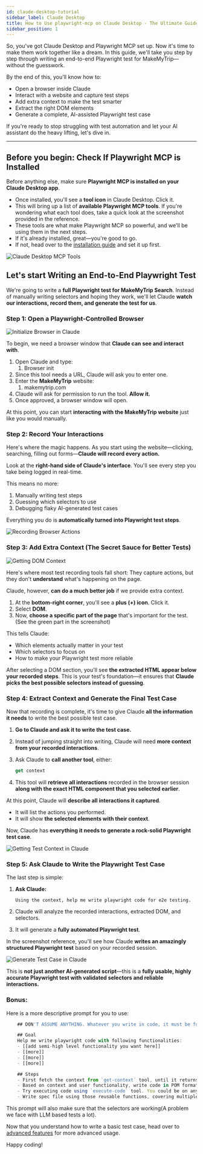 ```yaml
---
id: claude-desktop-tutorial
sidebar_label: Claude Desktop
title: How to Use playwright-mcp on Claude Desktop - The Ultimate Guide
sidebar_position: 1
---
```


So, you've got Claude Desktop and Playwright MCP set up. Now it's time to make them work together like a dream. In this guide, we'll take you step by step through writing an end-to-end Playwright test for MakeMyTrip—without the guesswork.

By the end of this, you'll know how to:

- Open a browser inside Claude
- Interact with a website and capture test steps
- Add extra context to make the test smarter
- Extract the right DOM elements
- Generate a complete, AI-assisted Playwright test case

If you're ready to stop struggling with test automation and let your AI assistant do the heavy lifting, let's dive in.

---

## **Before you begin: Check If Playwright MCP is Installed**

Before anything else, make sure **Playwright MCP is installed on your Claude Desktop app**.

- Once installed, you'll see a **tool icon** in Claude Desktop. Click it.
- This will bring up a list of **available Playwright MCP tools**. If you're wondering what each tool does, take a quick look at the screenshot provided in the reference.
- These tools are what make Playwright MCP so powerful, and we'll be using them in the next steps.
- If it's already installed, great—you're good to go.
- If not, head over to the [installation guide](/#installation-get-up-and-running-in-no-time) and set it up first.

<img src="/img/claude-add-mcp.png" alt="Claude Desktop MCP Tools" className="img-large" />

## **Let's start Writing an End-to-End Playwright Test**

We're going to write a **full Playwright test for MakeMyTrip Search**. Instead of manually writing selectors and hoping they work, we'll let Claude **watch our interactions, record them, and generate the test for us**.

### **Step 1: Open a Playwright-Controlled Browser**

<img src="/img/claude-browser-init.png" alt="Initialize Browser in Claude" className="img-responsive" />

To begin, we need a browser window that **Claude can see and interact with**.

1. Open Claude and type:
    1. Browser init
2. Since this tool needs a URL, Claude will ask you to enter one.
3. Enter the **MakeMyTrip** website:
    1. makemytrip.com
4. Claude will ask for permission to run the tool. **Allow it.**
5. Once approved, a browser window will open.

At this point, you can start **interacting with the MakeMyTrip website** just like you would manually.

### **Step 2: Record Your Interactions**

Here's where the magic happens. As you start using the website—clicking, searching, filling out forms—**Claude will record every action.**

Look at the **right-hand side of Claude's interface**. You'll see every step you take being logged in real-time.

This means no more:

1. Manually writing test steps
2. Guessing which selectors to use
3. Debugging flaky AI-generated test cases

Everything you do is **automatically turned into Playwright test steps**.

<img src="/img/browser-recording.png" alt="Recording Browser Actions" className="img-responsive" />

### **Step 3: Add Extra Context (The Secret Sauce for Better Tests)**

<img src="/img/browser-get-dom.png" alt="Getting DOM Context" className="img-responsive" />

Here's where most test recording tools fall short: They capture actions, but they don't **understand** what's happening on the page.

Claude, however, **can do a much better job** if we provide extra context.

1. At the **bottom-right corner**, you'll see a **plus (+) icon**. Click it.
2. Select **DOM**.
3. Now, **choose a specific part of the page** that's important for the test. (See the green part in the screenshot)

This tells Claude:

- Which elements actually matter in your test
- Which selectors to focus on
- How to make your Playwright test more reliable

After selecting a DOM section, you'll see **the extracted HTML appear below your recorded steps**. This is your test's foundation—it ensures that **Claude picks the best possible selectors instead of guessing**.

### Step 4: Extract Context and Generate the Final Test Case

Now that recording is complete, it's time to give Claude **all the information it needs** to write the best possible test case.

1. **Go to Claude and ask it to write the test case.**
2. Instead of jumping straight into writing, Claude will need **more context from your recorded interactions**.
3. Ask Claude to **call another tool**, either:
    
    ```jsx
    get context
    ```
    
4. This tool will **retrieve all interactions** recorded in the browser session **along with the exact HTML component that you selected earlier**.

At this point, Claude will **describe all interactions it captured**.

- It will list the actions you performed.
- It will show **the selected elements with their context**.

Now, Claude has **everything it needs to generate a rock-solid Playwright test case**.

<img src="/img/claude-get-context.png" alt="Getting Test Context in Claude" className="img-large" />

### Step 5: Ask Claude to Write the Playwright Test Case

The last step is simple:

1. **Ask Claude:**
    
    ```
    Using the context, help me write playwright code for e2e testing.
    ```
    
2. Claude will analyze the recorded interactions, extracted DOM, and selectors.
3. It will generate a **fully automated Playwright test**.

In the screenshot reference, you'll see how Claude **writes an amazingly structured Playwright test** based on your recorded session.

<img src="/img/claude-generate-testcase.png" alt="Generate Test Case in Claude" className="img-responsive" />

This is **not just another AI-generated script**—this is a **fully usable, highly accurate Playwright test with validated selectors and reliable interactions.**

### Bonus:

Here is a more descriptive prompt for you to use: 

```jsx
    ## DON'T ASSUME ANYTHING. Whatever you write in code, it must be found in the context. Otherwise leave comments.

    ## Goal
    Help me write playwright code with following functionalities:
    - [[add semi-high level functionality you want here]]
    - [[more]]
    - [[more]]
    - [[more]]

    ## Steps
    - First fetch the context from `get-context` tool, until it returns no elements remaining
    - Based on context and user functionality, write code in POM format, encapsulating high level functionality into reusable functions
    - Try executing code using `execute-code` tool. You could be on any page, so make sure to navigate to the correct page
    - Write spec file using those reusable functions, covering multiple scenarios

```

This prompt will also make sure that the selectors are working(A problem we face with LLM based tests a lot). 

Now that you understand how to write a basic test case, head over to [advanced features](/features) for more advanced usage. 

Happy coding!

